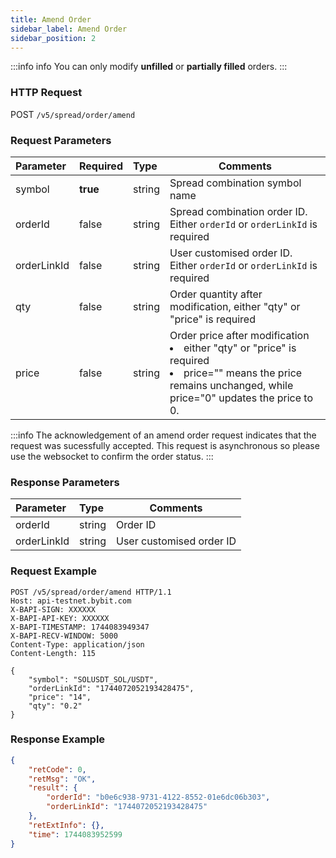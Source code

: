 ```yaml
---
title: Amend Order
sidebar_label: Amend Order
sidebar_position: 2
---
```

:::info info
You can only modify **unfilled** or **partially filled** orders.
:::

### HTTP Request
POST `/v5/spread/order/amend`

### Request Parameters
| Parameter | Required | Type | Comments|
|:----- |:-------|:-----|------ |
|symbol |**true** |string |Spread combination symbol name|
|orderId |false |string |Spread combination order ID. Either `orderId` or `orderLinkId` is required |
|orderLinkId |false |string |User customised order ID. Either `orderId` or `orderLinkId` is required |
|qty |false |string |Order quantity after modification, either "qty" or "price" is required|
|price |false |string |Order price after modification<li>either "qty" or "price" is required</li><li>price="" means the price remains unchanged, while price="0" updates the price to 0.</li>|

:::info
The acknowledgement of an amend order request indicates that the request was sucessfully accepted. This request is asynchronous so please use the websocket to confirm the order status.
:::

### Response Parameters
| Parameter | Type | Comments|
|:----- |:-----|----- |
|orderId |string |Order ID |
|orderLinkId |string |User customised order ID |

### Request Example

```http
POST /v5/spread/order/amend HTTP/1.1
Host: api-testnet.bybit.com
X-BAPI-SIGN: XXXXXX
X-BAPI-API-KEY: XXXXXX
X-BAPI-TIMESTAMP: 1744083949347
X-BAPI-RECV-WINDOW: 5000
Content-Type: application/json
Content-Length: 115

{
    "symbol": "SOLUSDT_SOL/USDT",
    "orderLinkId": "1744072052193428475",
    "price": "14",
    "qty": "0.2"
}
```

### Response Example

```json
{
    "retCode": 0,
    "retMsg": "OK",
    "result": {
        "orderId": "b0e6c938-9731-4122-8552-01e6dc06b303",
        "orderLinkId": "1744072052193428475"
    },
    "retExtInfo": {},
    "time": 1744083952599
}
```
